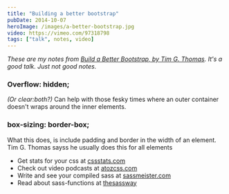 ```yaml
---
title: "Building a better bootstrap"
pubDate: 2014-10-07
heroImage: /images/a-better-bootstrap.jpg
video: https://vimeo.com/97318798
tags: ["talk", notes, video]
---
```



<Vimeo id="https://vimeo.com/97318798" />

_These are my notes from [Build a Better Bootstrap, by Tim G. Thomas](https://vimeo.com/97318798). It's a good talk. Just not good notes._

### Overflow: hidden;

_(Or clear:both?)_ Can help with those fesky times where an outer container doesn't wraps around the inner elements.

### box-sizing: border-box;

What this does, is include padding and border in the width of an element. Tim G. Thomas sayss he usually does this for all elements

- Get stats for your css at [cssstats.com](http://www.cssstats.com/#/)
- Check out video podcasts at [atozcss.com](http://atozcss.com)
- Write and see your compiled sass at [sassmeister.com](http://sassmeister.com)
- Read about sass-functions at [thesassway](http://thesassway.com/intermediate/if-for-each-while)
